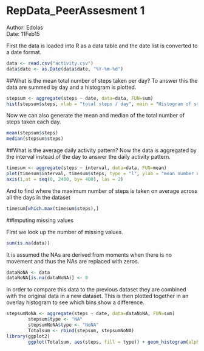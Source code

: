 RepData_PeerAssesment 1
=========
Author: Edolas  
Date: 11Feb15  

First the data is loaded into R as a data table and the date list is converted to a date format.

```r
data <- read.csv("activity.csv")
data$date <- as.Date(data$date, "%Y-%m-%d")
```

##What is the mean total number of steps taken per day?
To answer this the data are summed by day and a histogram is plotted.

```r
stepsum <- aggregate(steps ~ date, data=data, FUN=sum)
hist(stepsum$steps, xlab = "total steps / day", main = "Histogram of steps / day", col = "lightgreen", breaks = 10)
```

Now we can also generate the mean and median of the total number of steps taken each day.
```r
mean(stepsum$steps)
median(stepsum$steps)
```

##What is the average daily activity pattern?
Now the data is aggregated by the interval instead of the day to answer the daily activity pattern.

```r
timesum <- aggregate(steps ~ interval, data=data, FUN=mean)
plot(timesum$interval, timesum$steps, type = "l", ylab = "mean number of steps", xlab = "24h in 5 min intervals (min)", xaxt="n")
axis(1,at = seq(0, 2400, by= 400), las = 2)
```

And to find where the maximum number of steps is taken on average across all the days in the dataset

```r
timesum[which.max(timesum$steps),]
```

##Imputing missing values

First we look up the number of missing values.

```r
sum(is.na(data))
```

It is assumed the NAs are derived from moments when there is no movement and thus the NAs are replaced with zeros.

```r
dataNoNA <- data
dataNoNA[is.na(dataNoNA)] <- 0
```

In order to compare this data to the previous dataset they are combined with the original data in a new dataset. This is then plotted together in an overlay histogram to see which bins show a difference.

```r
stepsumNoNA <- aggregate(steps ~ date, data=dataNoNA, FUN=sum)
        stepsum$type <- "NA"
        stepsumNoNA$type <- "NoNA"
        Totalsum <- rbind(stepsum, stepsumNoNA)
library(ggplot2)
        ggplot(Totalsum, aes(steps, fill = type)) + geom_histogram(alpha = 0.5, position = 'identity', binwidth = 2500)
```

